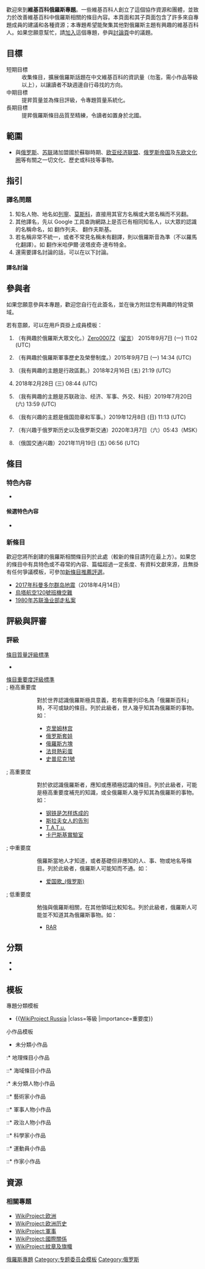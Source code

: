 {{NoteTA}}
{{维基专题状态|semi-active|WP:RUSSIA|portal=俄罗斯|image=[[File:WikiProject_Russia.svg|80px]]}}
歡迎來到'''維基百科俄羅斯專題'''。一些維基百科人創立了這個協作資源和團體，並致力於改善維基百科中俄羅斯相關的條目內容。本頁面和其子頁面包含了許多來自專題成員的建議和各種資源；本專題希望能聚集其他對俄羅斯主題有興趣的維基百科人。如果您願意幫忙，請[[#參與者|加入]]這個專題，參與[[WikiProject_talk:俄羅斯|討論頁]]中的議題。

<!-- 可在此插入一張與主題相關的自由版權圖片，建議靠右對齊。 -->
== 目標 ==
; 短期目標
: 收集條目，擴展俄羅斯話題在中文維基百科的資訊量（勿濫，需小作品等級以上），以讓讀者不缺週邊自行尋找的方向。
; 中期目標
: 提昇質量並為條目評級，令專題質量系統化。
; 長期目標
: 提昇俄羅斯條目品質至精練，令讀者如置身於北國。

== 範圍 ==
* 與[[俄罗斯|俄罗斯]]、[[苏联|苏联]]諸加盟國於蘇聯時期、[[欧亚经济联盟|欧亚经济联盟]]、[[俄罗斯帝国|俄罗斯帝国]]及[[东欧文化圈|东欧文化圈]]等有關之一切文化、歷史或科技等事物。

== 指引 ==
=== 譯名問題 ===
# 知名人物、地名如[[弗拉基米尔·列宁|列寧]]、[[莫斯科|莫斯科]]，直接用其官方名稱或大眾名稱而不另翻。
# 其他譯名，先以 Google 工具查詢網路上是否已有相同知名人，以大眾的認識的名稱命名，如 {{lang|ru|Лев}} 翻作列夫、{{lang|ru|вский}} 翻作夫斯基。
# 若名稱非常不統一，或者不常見名稱未有翻譯，則以俄羅斯音為準（不以羅馬化翻譯）。如 {{lang|ru|Михаил Потапыч Топтыгин}} 翻作米哈伊爾·波塔皮奇·達布特金。
# 還需要譯名討論的話，可以在以下討論。
==== 譯名討論 ====

== 參與者 ==
如果您願意參與本專題，歡迎您自行在此簽名，並在後方附註您有興趣的特定領域。

若有意願，可以在用戶頁掛上成員模板：{{tl|User WikiProject Russia}}
{{Userboxtop}}
{{User WikiProject Russia}}
{{Userboxbottom}}

<!-- 
新的簽名請放在列表最後：格式如下：
# {{User|使用者名稱}}（我有興趣的主題是....）~~~~~
請注意最前方的模板為「User|」而非「User:」，最後方的簽名為五個波浪符號而非四個。
-->
# {{User|Zero00072}}（有興趣於俄羅斯大眾文化。）[[User:Zero00072|Zero00072]]（[[User_talk:Zero00072|留言]]） 2015年9月7日 (一) 11:02 (UTC)
# {{User|Hhhderreich}}（有興趣於俄羅斯軍事歷史及榮譽制度。）2015年9月7日 (一) 14:34 (UTC)
#{{User|Xochitlquetzalli}}（我有興趣的主題是行政區劃。）2018年2月16日 (五) 21:19 (UTC)
# {{User|如沐西风}}2018年2月28日 (三) 08:44 (UTC)
# {{User|Aronlee90}}（我有興趣的主題是苏联政治、经济、军事、外交、科技）2019年7月20日 (六) 13:59 (UTC)
# {{User|Jared-li}}（我有兴趣的主题是俄国勋章和军事。）2019年12月8日 (日) 11:13 (UTC)
# {{User|尤里的1994}}（有兴趣于俄罗斯历史以及俄罗斯交通）2020年3月7日（六）05:43（MSK）
# {{User|A Chinese user}} （俄国交通兴趣）2021年11月19日 (五) 06:56 (UTC)

== 條目 ==
=== 特色內容 ===
* 
<!-- 
若主題涵蓋範圍內有包含[[WP:FA|特色條目]]、[[WP:FP|特色圖片]]或[[Wikipedia:特色列表|特色列表]]的條目請列在此處。
-->

==== 候選特色內容 ====
* 
<!-- 
若主題涵蓋範圍內有包含正在參與[[WP:FAC|特色條目評選]]、[[WP:FPC|特色圖片評選]]或[[WP:FLC|特色列表評選]]的條目請列在此處。 
-->

=== 新條目 ===
歡迎您將所創建的俄羅斯相關條目列於此處（較新的條目請列在最上方）。如果您的條目中有具特色或不尋常的內容、篇幅超過一定長度、有資料文獻來源，且無掛有任何爭議模板，可參加[[Wikipedia:新条目推荐/候选|新條目推薦評選]]。
*[[2017年科曼多尔群岛地震|2017年科曼多尔群岛地震]]（2018年4月14日）
*[[烏塔航空120號班機空難|烏塔航空120號班機空難]]
*[[1980年苏联渔业部走私案|1980年苏联渔业部走私案]]

== 評級與評審 ==
=== 評級===
; [[Wikipedia:条目质量评级标准|條目質量評級標準]]
*
; [[Wikipedia:維基百科1.0/条目重要度评级标准|條目重要度評級標準]]
;; 極高重要度
:: 對於世界認識俄羅斯極具意義，若有需要列印名為「俄羅斯百科」時，不可或缺的條目。列於此級者，世人幾乎知其為俄羅斯的事物。如：
::* [[克里姆林宫|克里姆林宫]]
::* [[俄罗斯套娃|俄罗斯套娃]]
::* [[俄羅斯方塊|俄羅斯方塊]]
::* [[法貝熱彩蛋|法貝熱彩蛋]]
::* [[史普尼克1號|史普尼克1號]]
;; 高重要度
:: 對於欲認識俄羅斯者，應知或應積極認識的條目。列於此級者，可能是極高重要度補充的知識，或全俄羅斯人幾乎知其為俄羅斯的事物。如：
::* [[钢铁是怎样炼成的|钢铁是怎样炼成的]]
::* [[斯拉夫女人的告別|斯拉夫女人的告別]]
::* [[T.A.T.u.|T.A.T.u.]]
::* [[卡巴斯基實驗室|卡巴斯基實驗室]]
;; 中重要度
:: 俄羅斯當地人才知道，或者基礎但非應知的人、事、物或地名等條目。列於此級者，俄羅斯人可能知而不通。如：
::* [[爱国歌_(俄罗斯)|爱国歌_(俄罗斯)]]
;; 低重要度
:: 勉強與俄羅斯相關，在其他領域比較知名。列於此級者，俄羅斯人可能並不知道其為俄羅斯事物。如：
::* [[RAR|RAR]]

<!--
=== 同行評審 ===
; [[WP:PR|同行評審]]

=== 條目狀態 ===
-->

== 分類 ==
<!-- * 在此列出 {{subpages}} 以及 {{category tree|...}} -->
* {{category tree all|俄罗斯|depth=1}}
* {{category tree all|苏联|depth=1}}

== 模板 ==
; 專題分類模板
* {{[[Template:WikiProject_Russia|WikiProject Russia]] |class=等級 |importance=重要度}}
; 小作品模板
* {{tl|Russia-stub}} 未分類小作品
:* {{tl|Russia-geo-stub}} 地理條目小作品
::* {{tl|俄罗斯海域小作品}} 海域條目小作品
:* {{tl|俄羅斯人物小作品}} 未分類人物小作品
::* {{tl|Russia-artist-stub}} 藝術家小作品
::* {{tl|Russia-mil-bio-stub}} 軍事人物小作品
::* {{tl|Russia-poli-bio-stub}} 政治人物小作品
::* {{tl|Russia-scientist-stub}} 科學家小作品
::* {{tl|Russia-sport-bio-stub}} 運動員小作品
::* {{tl|Russia-writer-stub}} 作家小作品

== 資源 ==
<!--
=== 姐妹計劃連結 ===
<!-- {{sisterlinks|...}} -->

=== 相關專題 ===
* [[WikiProject:欧洲|WikiProject:欧洲]]
* [[WikiProject:欧洲历史|WikiProject:欧洲历史]]
* [[WikiProject:軍事|WikiProject:軍事]]
* [[WikiProject:國際關係|WikiProject:國際關係]]
* [[WikiProject:紋章及旗幟|WikiProject:紋章及旗幟]]
<!-- 
請在此列出相關的專題、母專題、子專題、協作計劃、主題首頁⋯⋯等。
-->

{{Wikipedia policies and guidelines}}
{{WikiProject Footer}}

[[Category:俄羅斯專題|]]
[[Category:专题委员会模板|Category:专题委员会模板]]
[[Category:俄罗斯|Category:俄罗斯]]